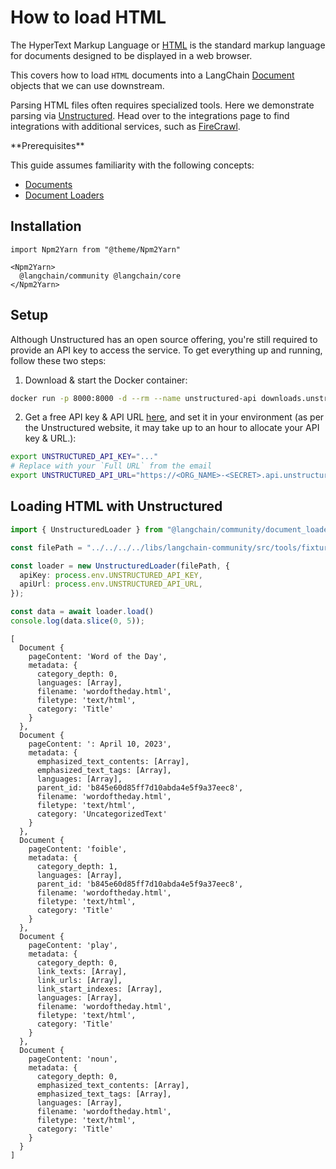 # How to load HTML

The HyperText Markup Language or [HTML](https://en.wikipedia.org/wiki/HTML) is the standard markup language for documents designed to be displayed in a web browser.

This covers how to load `HTML` documents into a LangChain [Document](https://api.js.langchain.com/classes/langchain_core.documents.Document.html) objects that we can use downstream.

Parsing HTML files often requires specialized tools. Here we demonstrate parsing via [Unstructured](https://unstructured-io.github.io/unstructured/). Head over to the integrations page to find integrations with additional services, such as [FireCrawl](/oss/javascript/integrations/document_loaders/web_loaders/firecrawl).

<Info>
**Prerequisites**


This guide assumes familiarity with the following concepts:

- [Documents](https://api.js.langchain.com/classes/_langchain_core.documents.Document.html)
- [Document Loaders](/oss/javascript/concepts/document_loaders)

</Info>

## Installation

```{=mdx}
import Npm2Yarn from "@theme/Npm2Yarn"

<Npm2Yarn>
  @langchain/community @langchain/core
</Npm2Yarn>
```
## Setup

Although Unstructured has an open source offering, you're still required to provide an API key to access the service. To get everything up and running, follow these two steps:

1. Download & start the Docker container:
  
```bash
docker run -p 8000:8000 -d --rm --name unstructured-api downloads.unstructured.io/unstructured-io/unstructured-api:latest --port 8000 --host 0.0.0.0
```
2. Get a free API key & API URL [here](https://unstructured.io/api-key), and set it in your environment (as per the Unstructured website, it may take up to an hour to allocate your API key & URL.):

```bash
export UNSTRUCTURED_API_KEY="..."
# Replace with your `Full URL` from the email
export UNSTRUCTURED_API_URL="https://<ORG_NAME>-<SECRET>.api.unstructuredapp.io/general/v0/general" 
```
## Loading HTML with Unstructured


```typescript
import { UnstructuredLoader } from "@langchain/community/document_loaders/fs/unstructured";

const filePath = "../../../../libs/langchain-community/src/tools/fixtures/wordoftheday.html"

const loader = new UnstructuredLoader(filePath, {
  apiKey: process.env.UNSTRUCTURED_API_KEY,
  apiUrl: process.env.UNSTRUCTURED_API_URL,
});

const data = await loader.load()
console.log(data.slice(0, 5));
```
```output
[
  Document {
    pageContent: 'Word of the Day',
    metadata: {
      category_depth: 0,
      languages: [Array],
      filename: 'wordoftheday.html',
      filetype: 'text/html',
      category: 'Title'
    }
  },
  Document {
    pageContent: ': April 10, 2023',
    metadata: {
      emphasized_text_contents: [Array],
      emphasized_text_tags: [Array],
      languages: [Array],
      parent_id: 'b845e60d85ff7d10abda4e5f9a37eec8',
      filename: 'wordoftheday.html',
      filetype: 'text/html',
      category: 'UncategorizedText'
    }
  },
  Document {
    pageContent: 'foible',
    metadata: {
      category_depth: 1,
      languages: [Array],
      parent_id: 'b845e60d85ff7d10abda4e5f9a37eec8',
      filename: 'wordoftheday.html',
      filetype: 'text/html',
      category: 'Title'
    }
  },
  Document {
    pageContent: 'play',
    metadata: {
      category_depth: 0,
      link_texts: [Array],
      link_urls: [Array],
      link_start_indexes: [Array],
      languages: [Array],
      filename: 'wordoftheday.html',
      filetype: 'text/html',
      category: 'Title'
    }
  },
  Document {
    pageContent: 'noun',
    metadata: {
      category_depth: 0,
      emphasized_text_contents: [Array],
      emphasized_text_tags: [Array],
      languages: [Array],
      filename: 'wordoftheday.html',
      filetype: 'text/html',
      category: 'Title'
    }
  }
]
```

